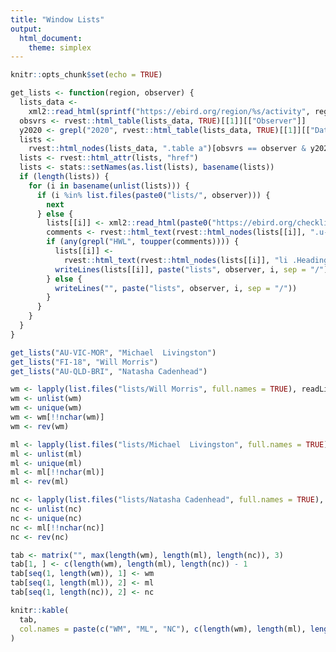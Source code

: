 ```yaml
---
title: "Window Lists"
output:
  html_document:
    theme: simplex
---
```


```r
knitr::opts_chunk$set(echo = TRUE)
```

```r
get_lists <- function(region, observer) {
  lists_data <-
    xml2::read_html(sprintf("https://ebird.org/region/%s/activity", region))
  obsvrs <- rvest::html_table(lists_data, TRUE)[[1]][["Observer"]]
  y2020 <- grepl("2020", rvest::html_table(lists_data, TRUE)[[1]][["Date"]])
  lists <-
    rvest::html_nodes(lists_data, ".table a")[obsvrs == observer & y2020]
  lists <- rvest::html_attr(lists, "href")
  lists <- stats::setNames(as.list(lists), basename(lists))
  if (length(lists)) {
    for (i in basename(unlist(lists))) {
      if (i %in% list.files(paste0("lists/", observer))) {
        next
      } else {
        lists[[i]] <- xml2::read_html(paste0("https://ebird.org/checklist/", i))
        comments <- rvest::html_text(rvest::html_nodes(lists[[i]], ".u-stack-xs"))
        if (any(grepl("HWL", toupper(comments)))) {
          lists[[i]] <-
            rvest::html_text(rvest::html_nodes(lists[[i]], "li .Heading-main"))
          writeLines(lists[[i]], paste("lists", observer, i, sep = "/"))
        } else {
          writeLines("", paste("lists", observer, i, sep = "/"))
        }
      }
    }
  }
}

get_lists("AU-VIC-MOR", "Michael  Livingston")
get_lists("FI-18", "Will Morris")
get_lists("AU-QLD-BRI", "Natasha Cadenhead")

wm <- lapply(list.files("lists/Will Morris", full.names = TRUE), readLines)
wm <- unlist(wm)
wm <- unique(wm)
wm <- wm[!!nchar(wm)]
wm <- rev(wm)

ml <- lapply(list.files("lists/Michael  Livingston", full.names = TRUE), readLines)
ml <- unlist(ml)
ml <- unique(ml)
ml <- ml[!!nchar(ml)]
ml <- rev(ml)

nc <- lapply(list.files("lists/Natasha Cadenhead", full.names = TRUE), readLines)
nc <- unlist(nc)
nc <- unique(nc)
nc <- ml[!!nchar(nc)]
nc <- rev(nc)

tab <- matrix("", max(length(wm), length(ml), length(nc)), 3)
tab[1, ] <- c(length(wm), length(ml), length(nc)) - 1
tab[seq(1, length(wm)), 1] <- wm
tab[seq(1, length(ml)), 2] <- ml
tab[seq(1, length(nc)), 2] <- nc
```

```r
knitr::kable(
  tab,
  col.names = paste(c("WM", "ML", "NC"), c(length(wm), length(ml), length(nc)), sep = ": ")
)
```

